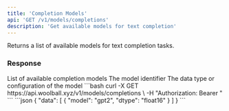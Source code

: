 ```yaml
---
title: 'Completion Models'
api: 'GET /v1/models/completions'
description: 'Get available models for text completion'
---
```


Returns a list of available models for text completion tasks.

### Response

<ResponseField name="data" type="array">
  List of available completion models
  <Expandable title="Model">
    <ResponseField name="model" type="string">
      The model identifier
    </ResponseField>
    <ResponseField name="dtype" type="string">
      The data type or configuration of the model
    </ResponseField>
  </Expandable>
</ResponseField>

<RequestExample>
```bash
curl -X GET https://api.woolball.xyz/v1/models/completions \
  -H "Authorization: Bearer <YOUR_API_KEY>"
```
</RequestExample>

<ResponseExample>
```json
{
  "data": [
    {
      "model": "gpt2",
      "dtype": "float16"
    }
  ]
}
```
</ResponseExample>
